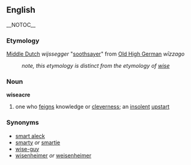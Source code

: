 == English == __NOTOC__
=== Etymology ===
[[Middle Dutch]] ''wijssegger'' "[[soothsayer]]" from [[Old High German]] ''wīzzago'' 
:''note, this etymology is distinct from the etymology of [[wise]]''

=== Noun ===
'''wiseacre'''
# one who [[feign]]s knowledge or [[clever]]ness; an [[insolent]] [[upstart]]

=== Synonyms ===
* [[smart aleck]]
* [[smarty]] ''or'' [[smartie]]
* [[wise-guy]]
* [[wisenheimer]] ''or'' [[weisenheimer]]